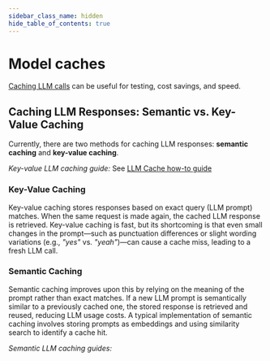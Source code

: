 ```yaml
---
sidebar_class_name: hidden
hide_table_of_contents: true
---
```


# Model caches

[Caching LLM calls](/docs/how_to/chat_model_caching) can be useful for testing, cost savings, and speed.

## Caching LLM Responses: Semantic vs. Key-Value Caching

Currently, there are two methods for caching LLM responses: **semantic caching** and **key-value caching**.

_Key-value LLM caching guide:_
See [LLM Cache how-to guide](/docs/how_to/llm_caching)

### Key-Value Caching

Key-value caching stores responses based on exact query (LLM prompt) matches. When the same request is made again, the cached LLM response is retrieved. Key-value caching is fast, but its shortcoming is that even small changes in the prompt—such as punctuation differences or slight wording variations (e.g., _"yes"_ vs. _"yeah"_)—can cause a cache miss, leading to a fresh LLM call.

### Semantic Caching

Semantic caching improves upon this by relying on the meaning of the prompt rather than exact matches. If a new LLM prompt is semantically similar to a previously cached one, the stored response is retrieved and reused, reducing LLM usage costs. A typical implementation of semantic caching involves storing prompts as embeddings and using similarity search to identify a cache hit.

_Semantic LLM caching guides:_


<IndexTable />
